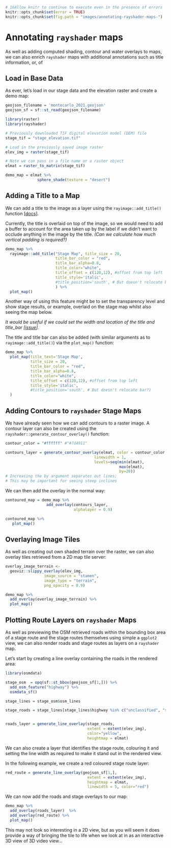 ```r
# 16Allow knitr to continue to execute even in the presence of errors
knitr::opts_chunk$set(error = TRUE)
knitr::opts_chunk$set(fig.path = "images/annotating-rayshader-maps-")
```
# Annotating `rayshader` maps

As well as adding computed shading, contour and water overlays to maps, we can also enrich `rayshader` maps with additional annotations such as title information, or, of

## Load in Base Data 

As ever, let's load in our stage data and the elevation raster and create a demo map:

```r
geojson_filename = 'montecarlo_2021.geojson'
geojson_sf = sf::st_read(geojson_filename)

library(raster)
library(rayshader)

# Previously downloaded TIF digital elevation model (DEM) file
stage_tif = "stage_elevation.tif"

# Load in the previously saved image raster
elev_img = raster(stage_tif)

# Note we can pass in a file name or a raster object
elmat = raster_to_matrix(stage_tif)

demo_map = elmat %>%
              sphere_shade(texture = "desert")

```

## Adding a Title to a Map

We can add a title to the image as a layer using the `rayimage::add_title()` function [[docs](https://www.rayimage.dev/reference/add_title.html)].

Currently, the title is overlaid on top of the image, so we would need to add a buffer to account for the area taken up by the label if we didn't want to occlude anything in the image by the title. *(Can we calculate how much vertical padding is required?)*

```r
demo_map %>%
  rayimage::add_title("Stage Map", title_size = 20, 
                      title_bar_color = "red",
                      title_bar_alpha=0.8,
                      title_color="white",
                      title_offset = c(120,12), #offset from top left
                      title_style='italic',
                      #title_position='south', # But doesn't relocate bar?
                      ) %>%
  plot_map()
```

Another way of using this feature might be to set the transparency level and show stage results, or example, overlaid on the stage map whilst also seeing the map below.

*It would be useful if we could set the width and location of the title and title_bar [[issue](https://github.com/tylermorganwall/rayimage/issues/3)].*

The title and title bar can also be added (with similar arguments as to `rayimage::add_title()`) via the `plot_map()` function:

```r
demo_map %>%
  plot_map(title_text='Stage Map',
           title_size = 20,
           title_bar_color = "red",
           title_bar_alpha=0.8,
           title_color="white",
           title_offset = c(120,12), #offset from top left
           title_style='italic',
           #title_position='south', # But doesn't relocate bar?)
  )
```


## Adding Contours to `rayshader` Stage Maps

We have already seen how we can add contours to a raster image. A contour layer can also be created using the `rayshader::generate_contour_overlay()` function:

```r
contour_color = "#ffffff" #"#7d4911"

contours_layer = generate_contour_overlay(elmat, color = contour_color, 
                                       linewidth = 1, 
                                       levels=seq(min(elmat),
                                                  max(elmat),
                                                  by=20))
# Increasing the by argument separates out lines;
# This may be important for seeing steep inclines
```

We can then add the overlay in the normal way:

```r
contoured_map = demo_map %>% 
                  add_overlay(contours_layer,
                              alphalayer = 0.9)

contoured_map %>%  
   plot_map()
```


## Overlaying Image Tiles

As well as creating out own shaded terrain over the raster, we can also overlay tiles retrieved from a 2D map tile server:

```r
overlay_image_terrain <-
  geoviz::slippy_overlay(elev_img, 
                 image_source = "stamen",
                 image_type = "terrain",
                 png_opacity = 0.9)

demo_map %>% 
  add_overlay(overlay_image_terrain) %>%
  plot_map()
```


## Plotting Route Layers on `rayshader` Maps

As well as previewing the OSM retrieved roads within the bounding box area of a stage route and the stage routes themselves using simple a `ggplot2` view, we can also render roads and stage routes as layers on a `rayshader` map.

Let's start by creating a line overlay containing the roads in the rendered area:

```r
library(osmdata)

stage_osm  = opq(sf::st_bbox(geojson_sf[1,])) %>% 
  add_osm_feature("highway") %>% 
  osmdata_sf()

stage_lines = stage_osm$osm_lines

stage_roads = stage_lines[stage_lines$highway %in% c("unclassified", "secondary", "tertiary", "residential", "service"), ] 


roads_layer = generate_line_overlay(stage_roads,
                                    extent = extent(elev_img),
                                    color="yellow",
                                    heightmap = elmat)
```

We can also create a layer that identifies the stage route, colouring it and setting the line width as required to make it stand out in the rendered view.

In the following example, we create a red coloured stage route layer:

```r
red_route = generate_line_overlay(geojson_sf[1,],
                                    extent = extent(elev_img),
                                    heightmap = elmat,
                                    linewidth = 5, color="red")
```

We can now add the roads and stage overlays to our map:

```r
demo_map %>%
  add_overlay(roads_layer)  %>%
  add_overlay(red_route) %>%
  plot_map()
```

This may not look so interesting in a 2D view, but as you will seem it does provide a way of bringing the tile to life when we look at in as an interactive 3D view of 3D video view...

